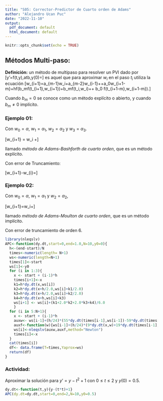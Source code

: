 ```yaml
---
title: "S05: Corrector-Predictor de Cuarto orden de Adams"
author: "Alejandro Ucan Puc"
date: "2022-11-10"
output:
  pdf_document: default
  html_document: default
---
```


```r
knitr::opts_chunk$set(echo = TRUE)
```

## Métodos Multi-paso:

__Definición:__ un método de multipaso para resolver un PVI dado por \[y'=f(t,y),\quad a\leq t\leq b,\quad y(0)=\alpha\] es aquel que para aproximar $w_i$ en el paso $t_i$ utiliza la ecuación \[w_{i+1}=a_{m-1}w_i+a_{m-2}w_{i-1}+\cdots+a_0w_{i+1-m}+hf(b_mf(t_{i+1},w_{i+1})+b_mf(t_i,w_i)+\cdots+ b_0 f(t_{i+1-m},w_{i+1-m}).\]

Cuando $b_m=0$ se conoce como un método explícito o abierto, y cuando $b_m\neq 0$ implícito.


### Ejemplo 01:

Con $w_0=\alpha,$ $w_1=\alpha_1,$ $w_2=\alpha_2$ y $w_3=\alpha_3.$

\[w_{i+1} = w_i +\frac{h}{24}\left[55f(t_i,w_i)-59f(t_{i_1},w_{i-1})+37f(t_{i-2},w_{i-2})-9f(t_{i-3},w_{i-3})\right]\]

llamado _método de Adams-Bashforth de cuarto orden_, que es un método explícito.

Con error de Truncamiento:

\[w_{i+1}-w_{i}=\frac{h}{24}\left[55f(t_i,w_i)-59f(t_{i-1},w_{i-1})+37f(t_{i-2},w_{i-2})-9f(t_{i-3},w_{i-3})\right]\]

### Ejemplo 02:

Con $w_0=\alpha,$ $w_1=\alpha_1$ y $w_2=\alpha_2,$

\[w_{i+1}=w_i+\frac{h}{24}\left[9f(t_{i+1},w_{i+1})+19f(t_i,w_i)-5f(t_{i-1},w_{i-1})+f(t_{i-2},w_{i-2})\right]\]

llamado _método de Adams-Moulton de cuarto orden_, que es un método implícito.

Con error de truncamiento de orden 6.

```r
library(nleqslv)
APC<-function(dy.dt,start=0,end=1.0,N=10,y0=0){
  h<-(end-start)/N
  times<-numeric(length= N+1)
  ws<-numeric(length=N+1)
  times[1]<-start
  ws[1]<-y0
  for (i in 1:3){
    x <- start + (i-1)*h
    times[i+1]<-x
    k1=h*dy.dt(x,ws[i])
    k2=h*dy.dt(x+h/2.0,ws[i]+k1/2.0)
    k3=h*dy.dt(x+h/2.0,ws[i]+k2/2.0)
    k4=h*dy.dt(x+h,ws[i]+k3)
    ws[i+1] <- ws[i]+(k1+2.0*k2+2.0*k3+k4)/6.0
    }
  for (i in 5:N+1){
    x <- start + (i-1)*h
    auxw<- ws[i-1]+(h/24)*(55*dy.dt(times[i-1],ws[i-1])-59*dy.dt(times[i-2],ws[i-2])+37*dy.dt(times[i-3],ws[i-3])-9*dy.dt(times[i-4],ws[i-4]))
    auxf<-function(w){ws[i-1]+(h/24)*(9*dy.dt(x,w)+19*dy.dt(times[i-1],ws[i-1])-5*dy.dt(times[i-2],ws[i-2])+dy.dt(times[i-3],ws[i-3]))}
    ws[i]<-nleqslv(auxw,auxf,method="Newton")
    times[i]<-x
  }
  cat(times[i])
  df<- data.frame(T=times,Yaprox=ws)
  return(df)
}
```



### Actividad: 

Aproximar la solución para $y'=y-t^2+1$ con $0\leq t\leq 2$ y $y(0)=0.5.$

```r

dy.dt<-function(t,y){y-(t*t)+1}
APC(dy.dt=dy.dt,start=0,end=2,N=10,y0=0.5)
```

